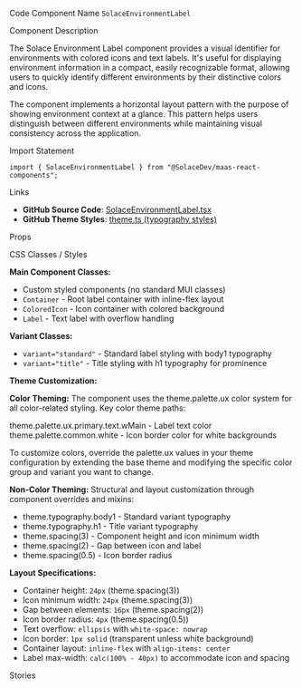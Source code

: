 
<Meta of={SolaceEnvironmentLabelStories} />

<Title>Solace Environment Label</Title>

<Description of={SolaceEnvironmentLabelStories} />

<Subtitle>Code Component Name</Subtitle>
`SolaceEnvironmentLabel`

<Subtitle>Component Description</Subtitle>

The Solace Environment Label component provides a visual identifier for environments with colored icons and text labels. It's useful for displaying environment information in a compact, easily recognizable format, allowing users to quickly identify different environments by their distinctive colors and icons.

The component implements a horizontal layout pattern with the purpose of showing environment context at a glance. This pattern helps users distinguish between different environments while maintaining visual consistency across the application.

<Subtitle>Import Statement</Subtitle>

```tsx
import { SolaceEnvironmentLabel } from "@SolaceDev/maas-react-components";
```

<Subtitle>Links</Subtitle>

- **GitHub Source Code**: [SolaceEnvironmentLabel.tsx](https://github.com/SolaceDev/maas-react-components/blob/main/src/components/SolaceEnvironmentLabel.tsx)
- **GitHub Theme Styles**: <a href="https://github.com/SolaceDev/maas-react-components/blob/main/src/resources/theme.ts#:~:text=typography" target="_blank">theme.ts (typography styles)</a>

<Subtitle>Props</Subtitle>

<ArgTypes of={SolaceEnvironmentLabelStories} />

<Subtitle>CSS Classes / Styles</Subtitle>

**Main Component Classes:**

- Custom styled components (no standard MUI classes)
- `Container` - Root label container with inline-flex layout
- `ColoredIcon` - Icon container with colored background
- `Label` - Text label with overflow handling

**Variant Classes:**

- `variant="standard"` - Standard label styling with body1 typography
- `variant="title"` - Title styling with h1 typography for prominence

**Theme Customization:**

**Color Theming:**
The component uses the theme.palette.ux color system for all color-related styling. Key color theme paths:

<div style={{ display: "flex", alignItems: "center", margin: "8px 0" }}>
	<div
		style={{
			width: "16px",
			height: "16px",
			backgroundColor: "#000000",
			border: "1px solid rgba(0,0,0,0.2)",
			borderRadius: "3px",
			marginRight: "8px"
		}}
	></div>
	<span>theme.palette.ux.primary.text.wMain - Label text color</span>
</div>
<div style={{ display: "flex", alignItems: "center", margin: "8px 0" }}>
	<div
		style={{
			width: "16px",
			height: "16px",
			backgroundColor: "#FFFFFF",
			border: "1px solid rgba(0,0,0,0.2)",
			borderRadius: "3px",
			marginRight: "8px"
		}}
	></div>
	<span>theme.palette.common.white - Icon border color for white backgrounds</span>
</div>

To customize colors, override the palette.ux values in your theme configuration by extending the base theme and modifying the specific color group and variant you want to change.

**Non-Color Theming:**
Structural and layout customization through component overrides and mixins:

- theme.typography.body1 - Standard variant typography
- theme.typography.h1 - Title variant typography
- theme.spacing(3) - Component height and icon minimum width
- theme.spacing(2) - Gap between icon and label
- theme.spacing(0.5) - Icon border radius

**Layout Specifications:**

- Container height: `24px` (theme.spacing(3))
- Icon minimum width: `24px` (theme.spacing(3))
- Gap between elements: `16px` (theme.spacing(2))
- Icon border radius: `4px` (theme.spacing(0.5))
- Text overflow: `ellipsis` with `white-space: nowrap`
- Icon border: `1px solid` (transparent unless white background)
- Container layout: `inline-flex` with `align-items: center`
- Label max-width: `calc(100% - 40px)` to accommodate icon and spacing

<Subtitle>Stories</Subtitle>

<CustomStories />
